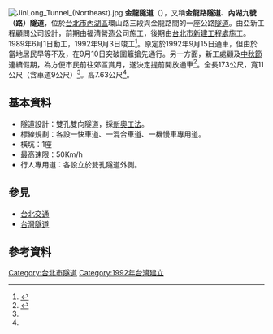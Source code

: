 {{Infobox tunnel
|name         = 金龍隧道
|image        = JinLong Tunnel (Southwest).jpg
|caption      = 金龍隧道西南端入口
|location     = {{ROC}}[[臺北市|臺北市]]
|coordinates  = {{coord|25|05|08|N|121|35|13|E|display=title,inline}}
|route        =
|status       = 使用中
|start        = [[臺北市|臺北市]][[內湖區|內湖區]]
|end          = [[臺北市|臺北市]][[內湖區|內湖區]]
|owner        =
|cost         = 
|designer     = 亞新工程顧問公司
|builder      = 福清營造公司（前期）<br/>[[臺北市政府工務局|臺北市政府工務局]]新建工程處（後期）
|method       = [[新奧工法|新奧工法]]
|startwork    = 1989年6月1日
|complete     = 1992年9月3日
|open         = 1992年9月10日
|close        =
|operator     =
|traffic      = 公路
|toll         =
|vpd          =
|length       = 173公尺
|lanes        = 雙向4線道（+雙向機車道）
|speed        = 50公里/時
|hielevation  =
|lowelevation =
|depth        =
|height       = 7.63公尺
|width        = 11公尺
|diameter     =
|grade        =
}}
[[File:JinLong_Tunnel_(Northeast).jpg|thumb]]
'''金龍隧道'''（'''{{lang-en|JinLong Tunnel}}'''），又稱'''金龍路隧道'''、'''內湖九號（路）隧道'''，位於[[台北市|台北市]][[內湖區|內湖區]]環山路三段與金龍路間的一座公路[[隧道|隧道]]。由亞新工程顧問公司設計，前期由福清營造公司施工，後期由[[臺北市政府工務局新建工程處|台北市新建工程處]]施工。1989年6月1日動工，1992年9月3日竣工<ref name="台灣地區隧道工程基本資料表">{{cite book|title=《隧道工程設計準則與解說》|chapter=〈附錄：台灣地區隧道工程基本資料表〉|pages=p.4|publisher=中國土木水利工程學會|language=zh-tw|year=1999}}</ref>。原定於1992年9月15日通車，但由於當地居民早等不及，在9月10日突破圍籬搶先通行。另一方面，新工處顧及[[中秋節|中秋節]]連續假期，為方便市民前往郊區賞月，遂決定提前開放通車<ref name="內湖金龍隧道完工通車">{{cite news|title=〈內湖金龍隧道完工通車 原定今天啟用 當地居民等不及搶先一步〉|pages=第13版 |author=沈長祿|publisher=《聯合報》|language=zh-tw|date=1992-09-15}}</ref>。全長173公尺，寬11公尺（含車道9公尺）<ref name="內湖金龍隧道完工通車" />。高7.63公尺<ref name="台灣地區隧道工程基本資料表" />。

== 基本資料 ==
*隧道設計：雙孔雙向隧道，採[[新奧工法|新奧工法]]。
*標線規劃：各設一快車道、一混合車道、一機慢車專用道。
*橫坑：1座
*最高速限：50Km/h
*行人專用道：各設立於雙孔隧道外側。

== 參見 ==
*[[台北交通#車行隧道|台北交通]]
*[[台灣隧道#公路|台灣隧道]]

== 參考資料 ==
{{reflist}}

{{台北市隧道}}

{{DEFAULTSORT:Jin金}}
[[Category:台北市隧道|Category:台北市隧道]]
[[Category:1992年台灣建立|Category:1992年台灣建立]]